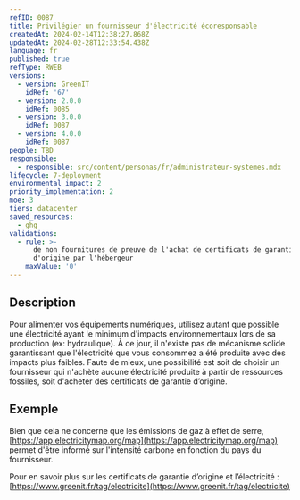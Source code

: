 ```yaml
---
refID: 0087
title: Privilégier un fournisseur d'électricité écoresponsable
createdAt: 2024-02-14T12:38:27.868Z
updatedAt: 2024-02-28T12:33:54.438Z
language: fr
published: true
refType: RWEB
versions:
  - version: GreenIT
    idRef: '67'
  - version: 2.0.0
    idRef: 0085
  - version: 3.0.0
    idRef: 0087
  - version: 4.0.0
    idRef: 0087
people: TBD
responsible:
  - responsible: src/content/personas/fr/administrateur-systemes.mdx
lifecycle: 7-deployment
environmental_impact: 2
priority_implementation: 2
moe: 3
tiers: datacenter
saved_resources:
  - ghg
validations:
  - rule: >-
      de non fournitures de preuve de l'achat de certificats de garantie
      d'origine par l'hébergeur
    maxValue: '0'
---
```


## Description

Pour alimenter vos équipements numériques, utilisez autant que possible une électricité ayant le minimum d'impacts environnementaux lors de sa production (ex: hydraulique).
À ce jour, il n'existe pas de mécanisme solide garantissant que l'électricité que vous consommez a été produite avec des impacts plus faibles.
Faute de mieux, une possibilité est soit de choisir un fournisseur qui n'achète aucune électricité produite à partir de ressources fossiles, soit d'acheter des certificats de garantie d’origine.

## Exemple

Bien que cela ne concerne que les émissions de gaz à effet de serre, [https://app.electricitymap.org/map](https://app.electricitymap.org/map) permet d'être informé sur l'intensité carbone en fonction du pays du fournisseur.

Pour en savoir plus sur les certificats de garantie d’origine et l’électricité :
[https://www.greenit.fr/tag/electricite](https://www.greenit.fr/tag/electricite)

